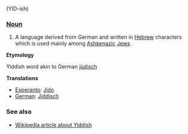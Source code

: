 (YID-ish)

===[[Noun]]===
#A language derived from German and written in [[Hebrew]] characters which is used mainly among [[Ashkenazi|Ashkenazic]] [[Jew|Jews]].

'''Etymology'''

Yiddish word akin to German [[jüdisch]]

'''Translations'''

*[[Esperanto]]: [[Jido]]
*[[German]]: [[Jiddisch]]



===See also===

*[[w:Yiddish|Wikipedia article about Yiddish]]